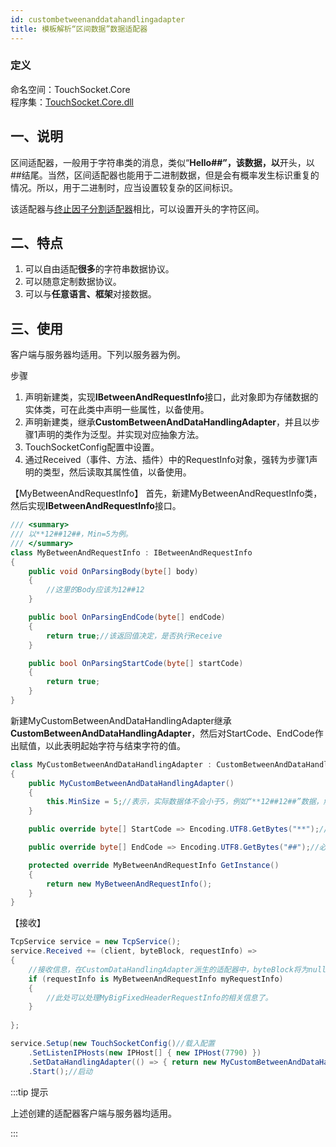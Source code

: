 ```yaml
---
id: custombetweenanddatahandlingadapter
title: 模板解析“区间数据”数据适配器
---
```


### 定义

命名空间：TouchSocket.Core <br/>
程序集：[TouchSocket.Core.dll](https://www.nuget.org/packages/TouchSocket.Core)

## 一、说明

区间适配器，一般用于字符串类的消息，类似“**Hello##”，该数据，以**开头，以##结尾。当然，区间适配器也能用于二进制数据，但是会有概率发生标识重复的情况。所以，用于二进制时，应当设置较复杂的区间标识。

该适配器与[终止因子分割适配器](./packageadapter.mdx)相比，可以设置开头的字符区间。


## 二、特点

1. 可以自由适配**很多**的字符串数据协议。
2. 可以随意定制数据协议。
3. 可以与**任意语言、框架**对接数据。


## 三、使用

客户端与服务器均适用。下列以服务器为例。

步骤

1. 声明新建类，实现**IBetweenAndRequestInfo**接口，此对象即为存储数据的实体类，可在此类中声明一些属性，以备使用。
2. 声明新建类，继承**CustomBetweenAndDataHandlingAdapter**，并且以步骤1声明的类作为泛型。并实现对应抽象方法。
3. TouchSocketConfig配置中设置。
4. 通过Received（事件、方法、插件）中的RequestInfo对象，强转为步骤1声明的类型，然后读取其属性值，以备使用。

【MyBetweenAndRequestInfo】
首先，新建MyBetweenAndRequestInfo类，然后实现**IBetweenAndRequestInfo**接口。

```csharp
/// <summary>
/// 以**12##12##，Min=5为例。
/// </summary>
class MyBetweenAndRequestInfo : IBetweenAndRequestInfo
{
    public void OnParsingBody(byte[] body)
    {
        //这里的Body应该为12##12
    }

    public bool OnParsingEndCode(byte[] endCode)
    {
        return true;//该返回值决定，是否执行Receive
    }

    public bool OnParsingStartCode(byte[] startCode)
    {
        return true;
    }
}

```

新建MyCustomBetweenAndDataHandlingAdapter继承**CustomBetweenAndDataHandlingAdapter**，然后对StartCode、EndCode作出赋值，以此表明起始字符与结束字符的值。

```csharp
class MyCustomBetweenAndDataHandlingAdapter : CustomBetweenAndDataHandlingAdapter<MyBetweenAndRequestInfo>
{
    public MyCustomBetweenAndDataHandlingAdapter()
    {
        this.MinSize = 5;//表示，实际数据体不会小于5，例如“**12##12##”数据，解析后会解析成“12##12”
    }

    public override byte[] StartCode => Encoding.UTF8.GetBytes("**");//可以为0长度字节，意味着没有起始标识。

    public override byte[] EndCode => Encoding.UTF8.GetBytes("##");//必须为有效值。

    protected override MyBetweenAndRequestInfo GetInstance()
    {
        return new MyBetweenAndRequestInfo();
    }
}
```

【接收】

```csharp
TcpService service = new TcpService();
service.Received += (client, byteBlock, requestInfo) =>
{
    //接收信息，在CustomDataHandlingAdapter派生的适配器中，byteBlock将为null，requestInfo将为适配器定义的泛型
    if (requestInfo is MyBetweenAndRequestInfo myRequestInfo)
    {
        //此处可以处理MyBigFixedHeaderRequestInfo的相关信息了。
    }
  
};

service.Setup(new TouchSocketConfig()//载入配置     
    .SetListenIPHosts(new IPHost[] { new IPHost(7790) })
    .SetDataHandlingAdapter(() => { return new MyCustomBetweenAndDataHandlingAdapter(); }))//配置适配器
    .Start();//启动
```

:::tip 提示

上述创建的适配器客户端与服务器均适用。

:::  
